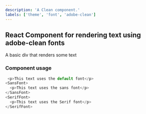 ```yaml
---
description: 'A Clean component.'
labels: ['theme', 'font', 'adobe-clean']
---
```



## React Component for rendering text using adobe-clean fonts

A basic div that renders some text

### Component usage

```js
 <p>This text uses the default font</p>
<SansFont>
  <p>This text uses the sans font</p>
</SansFont>
<SerifFont>
  <p>This text uses the Serif font</p>
</SerifFont>
```
